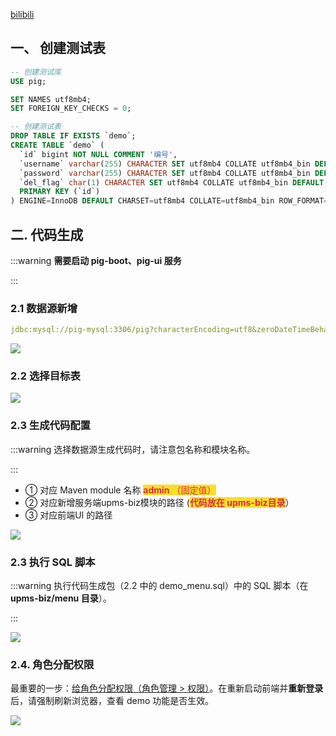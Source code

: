 [bilibili](https://player.bilibili.com/player.html?bvid=BV12t411B7e9&p=3&page=3&autoplay=0)

## 一、 创建测试表
```sql
-- 创建测试库
USE pig;

SET NAMES utf8mb4;
SET FOREIGN_KEY_CHECKS = 0;

-- 创建测试表
DROP TABLE IF EXISTS `demo`;
CREATE TABLE `demo` (
  `id` bigint NOT NULL COMMENT '编号',
  `username` varchar(255) CHARACTER SET utf8mb4 COLLATE utf8mb4_bin DEFAULT NULL COMMENT '用户名',
  `password` varchar(255) CHARACTER SET utf8mb4 COLLATE utf8mb4_bin DEFAULT NULL COMMENT '密码',
  `del_flag` char(1) CHARACTER SET utf8mb4 COLLATE utf8mb4_bin DEFAULT '0' COMMENT '删除标记',
  PRIMARY KEY (`id`)
) ENGINE=InnoDB DEFAULT CHARSET=utf8mb4 COLLATE=utf8mb4_bin ROW_FORMAT=DYNAMIC COMMENT='demo 表';
```

## 二. 代码生成
:::warning
**需要启动 pig-boot、pig-ui  服务**

:::

### 2.1 数据源新增
```yaml
jdbc:mysql://pig-mysql:3306/pig?characterEncoding=utf8&zeroDateTimeBehavior=convertToNull&useSSL=false&useJDBCCompliantTimezoneShift=true&useLegacyDatetimeCode=false&serverTimezone=GMT%2B8&allowMultiQueries=true&allowPublicKeyRetrieval=true
```

![](https://minio.pigx.top/oss/202307/1688311202.png)



### 2.2 选择目标表
![](https://cdn.nlark.com/yuque/0/2024/png/283679/1724736747002-9fd05a31-65a8-4185-9f6c-4245d0adec31.png)

### 2.3 生成代码配置
:::warning
选择数据源生成代码时，请注意包名称和模块名称。

:::

+ ① 对应 Maven module 名称 **<font style="color:#DF2A3F;background-color:#FBDE28;">admin</font>**<font style="color:#DF2A3F;background-color:#FBDE28;"> （固定值）</font>
+ ② 对应新增服务端upms-biz模块的路径   (**<font style="color:#DF2A3F;background-color:#FBDE28;">代码放在 upms-biz目录</font>**）
+ ③ 对应前端UI 的路径

![](https://cdn.nlark.com/yuque/0/2024/png/283679/1724736679009-e218956c-ef8e-40ae-92eb-22643515ce6e.png)

### 2.3 执行 SQL 脚本
:::warning
执行代码生成包（2.2 中的 demo_menu.sql）中的 SQL 脚本（在 **upms-biz/menu 目录**）。

:::

![](https://cdn.nlark.com/yuque/0/2024/png/283679/1724736815336-8dce895a-0b62-43e2-9d3c-795c261ee132.png)

### 2.4. 角色分配权限
最重要的一步：<u>给角色分配权限（角色管理 > 权限）</u>。在重新启动前端并**重新登录**后，请强制刷新浏览器，查看 demo 功能是否生效。

![](https://cdn.nlark.com/yuque/0/2024/png/283679/1704604236898-e653151a-94fb-4194-a63c-cfc7af5a6227.png)

